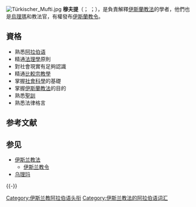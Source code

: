 {{多個問題|
{{Unreferenced|time=2016-01-22T11:24:35+00:00}}
{{Expand English|Mufti}}
{{expand|time=2018-06-11T13:32:51+00:00}}
}}
[[File:Türkischer_Mufti.jpg|thumb]]
'''穆夫提'''（{{IPAc-en|ˈ|m|ʌ|f|t|i}}；{{lang-ar|مفتي}} ''{{transl|ar|muftī}}''；{{lang-tr|müftü}}），是負責解釋[[伊斯蘭教法|伊斯蘭教法]]的學者，他們也是[[烏理瑪|烏理瑪]]和教法官，有權發布[[伊斯蘭教令|伊斯蘭教令]]。

==資格==
*熟悉[[阿拉伯语|阿拉伯语]]
*精通[[法理學|法理學]]原則
*對社會現實有足夠認識
*精通[[比較宗教學|比較宗教學]]
*掌握[[社會科學|社會科學]]的基礎
*掌握[[伊斯蘭教法|伊斯蘭教法]]的目的
*熟悉[[聖訓|聖訓]]
*熟悉法律格言

== 参考文献 ==
{{Reflist}}

== 参见 ==
{{Portal box|伊斯兰教|法律}}
* [[伊斯兰教法|伊斯兰教法]]
** [[伊斯兰教令|伊斯兰教令]]
* [[乌理玛|乌理玛]]

{{-}}
{{伊斯蘭教主題}}
{{DEFAULTSORT:Muftī}}

[[Category:伊斯兰教阿拉伯语头衔|Category:伊斯兰教阿拉伯语头衔]]
[[Category:伊斯兰教法的阿拉伯语词汇|Category:伊斯兰教法的阿拉伯语词汇]]